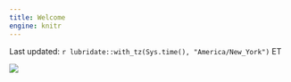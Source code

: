 ```yaml
---
title: Welcome
engine: knitr
---
```


Last updated: `r lubridate::with_tz(Sys.time(), "America/New_York")` ET

![](https://a.espncdn.com/combiner/i?img=/i/teamlogos/nfl/500/buf.png&h=200&w=200){.lightbox}
